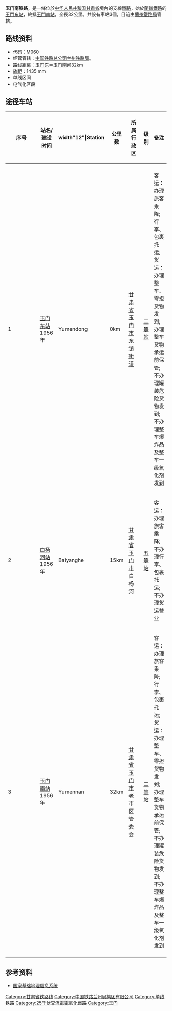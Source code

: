 {{Unreferenced|time=2009-10-17T20:34:09+00:00}}
'''玉门南铁路'''，是一條位於[[中华人民共和国|中华人民共和国]][[甘肅省|甘肅省]]境內的支線[[鐵路|鐵路]]，始於[[蘭新鐵路|蘭新鐵路]]的[[玉門东站|玉門东站]]，終抵[[玉門南站|玉門南站]]，全長32公里。共設有車站3個，目前由[[蘭州鐵路局|蘭州鐵路局]]管轄。

==路线资料==
*代码：M060
*经营管辖：[[中国铁路总公司|中国铁路总公司]][[兰州铁路局|兰州铁路局]]。
*路线距离：[[玉门东站|玉门东]]＝[[玉门南站|玉门南]]间32km
*[[轨距|轨距]]：1435 mm
*单线区间
*电气化区段

==途径车站==
{| class="wikitable" style="font-size:93%;"
|- bgcolor="#efefef"
! width="6%"|'''序号'''
! width="12%"|'''站名/建设时间'''
! width"12"|'''Station'''
! width="10%"|'''公里数'''
! width="20%"|'''所属行政区'''
! width="10%"|'''级别'''
! width="42%"|'''备注'''
|-
| colspan=7 bgcolor=#CD5C5C height="5px" |
|-
| 1
| [[玉门东站|玉门东站]] 1956年
| Yumendong
| 0km
| [[甘肃省|甘肃省]][[玉门市|玉门市]][[东镇街道_(玉门市)|东镇街道]]
| [[二等站|二等站]]
| 客运：办理旅客乘降;行李、包裹托运;货运：办理整车、零担货物发到;办理整车货物承运前保管;不办理罐装危险货物发到;不办理整车爆炸品及整车一级氧化剂发到
|-
| 2
| [[白杨河站|白杨河站]] 1956年
| Baiyanghe
| 15km
| [[甘肃省|甘肃省]][[玉门市|玉门市]]白杨河
| [[五等站|五等站]]
| 客运：办理旅客乘降;不办理行李、包裹托运;不办理货运营业
|-
| 3
| [[玉门南站|玉门南站]] 1956年
| Yumennan
| 32km
| [[甘肃省|甘肃省]][[玉门市|玉门市]]老市区管委会
| [[二等站|二等站]]
| 客运：办理旅客乘降;行李、包裹托运;货运：办理整车、零担货物发到;办理整车货物承运前保管;不办理罐装危险货物发到;不办理整车爆炸品及整车一级氧化剂发到
|-
|}

==参考资料==
*[http://nfgis.nsdi.gov.cn/asp/railway.asp?cxx=allb&cxz=M___ 国家基础地理信息系统]{{dead link|date=2018年3月 |bot=InternetArchiveBot |fix-attempted=yes }}
{{玉门南铁路}}
{{中国铁路}}

[[Category:甘肃省铁路线|Category:甘肃省铁路线]]
[[Category:中国铁路兰州局集团有限公司|Category:中国铁路兰州局集团有限公司]]
[[Category:单线铁路|Category:单线铁路]]
[[Category:25千伏交流電電氣化鐵路|Category:25千伏交流電電氣化鐵路]]
[[Category:玉门|Category:玉门]]